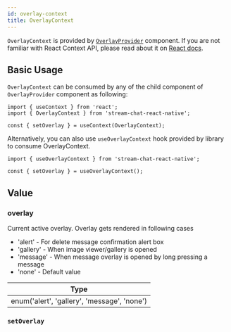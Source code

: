 ```yaml
---
id: overlay-context
title: OverlayContext
---
```



`OverlayContext` is provided by [`OverlayProvider`](../core-components/overlay_provider.mdx) component. If you are not familiar with React Context API, please read about it on [React docs](https://reactjs.org/docs/context.html).

## Basic Usage

`OverlayContext` can be consumed by any of the child component of `OverlayProvider` component as following:

```tsx
import { useContext } from 'react';
import { OverlayContext } from 'stream-chat-react-native';

const { setOverlay } = useContext(OverlayContext);
```

Alternatively, you can also use `useOverlayContext` hook provided by library to consume OverlayContext.

```tsx
import { useOverlayContext } from 'stream-chat-react-native';

const { setOverlay } = useOverlayContext();
```

## Value

### overlay

Current active overlay. Overlay gets rendered in following cases

- 'alert' - For delete message confirmation alert box
- 'gallery' - When image viewer/gallery is opened
- 'message' - When message overlay is opened by long pressing a message
- 'none' - Default value

| Type                                        |
| ------------------------------------------- |
| enum('alert', 'gallery', 'message', 'none') |

### `setOverlay`

<SetOverlay />

<!-- ### style -->

<!-- ### translucentStatusBar -->
